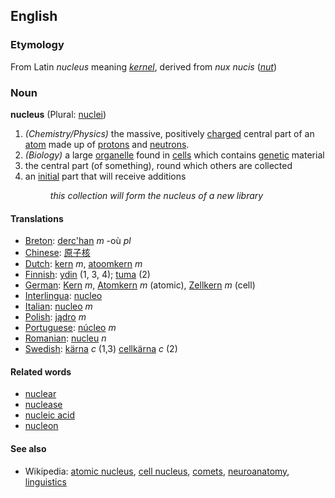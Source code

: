 ==English==

=== Etymology ===
From Latin ''nucleus'' meaning ''[[kernel]]'', derived from ''nux nucis'' (''[[nut]]'')

=== Noun ===
'''nucleus''' (Plural: [[nuclei]])

#''(Chemistry/Physics)'' the massive, positively [[charge]]d central part of an [[atom]] made up of [[proton]]s and [[neutron]]s.
#''(Biology)'' a large [[organelle]] found in [[cell]]s which contains [[genetic]] material
#the central part (of something), round which others are collected
#an [[initial]] part that will receive additions
#:''this collection will form the nucleus of a new library''

==== Translations ====
*[[Breton]]: [[derc'han]] ''m'' -où ''pl''
*[[Chinese]]: [[原子核]]
*[[Dutch]]: [[kern]] ''m'', [[atoomkern]] ''m''
*[[Finnish]]: [[ydin]] (1, 3, 4); [[tuma]] (2)
*[[German]]: [[Kern]] ''m'', [[Atomkern]] ''m'' (atomic), [[Zellkern]] ''m'' (cell)
*[[Interlingua]]: [[nucleo]]
*[[Italian]]: [[nucleo]] ''m''
*[[Polish]]: [[jądro]] ''m''
*[[Portuguese]]: [[núcleo]] ''m''
*[[Romanian]]: [[nucleu]] ''n''
*[[Swedish]]: [[kärna]] ''c'' (1,3) [[cellkärna]] ''c'' (2)


==== Related words ====
*[[nuclear]]
*[[nuclease]]
*[[nucleic acid]]
*[[nucleon]]

==== See also ====
*Wikipedia: [[en:Atomic nucleus|atomic nucleus]], [[en:Cell nucleus|cell nucleus]], [[en:Comet|comets]], [[en:Nucleus (neuroanatomy)|neuroanatomy]], [[en:Nucleus (linguistics)|linguistics]]